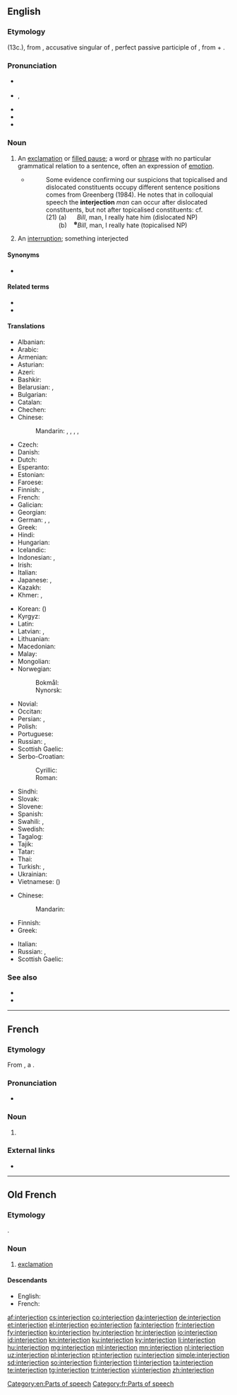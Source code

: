 ==English==
{{wikipedia}}

===Etymology===
{{bor|en|fro|interjection}} (13c.), from {{der|en|la|interiectiōnem}}, accusative singular of {{m|la|interiectiō||throwing or placing between; interjection}}, perfect passive participle of {{m|la|intericiō||throw or place between}}, from {{m|la|inter||between}} + {{m|la|iaciō||throw}}.

===Pronunciation===
* {{a|UK}} {{IPA|/ɪn.təˈdʒɛk.ʃən/|lang=en}}
* {{a|US}} {{enPR|ĭn'tər.jĕkʹshən}}, {{IPA|/ˌɪn.tɚˈdʒɛk.ʃən/|lang=en}}
* {{audio|en-us-interjection.ogg|Audio (US)|lang=en}}
* {{audio|interjection.ogg|Audio (AUS)|lang=en}}
* {{rhymes|ɛkʃən|lang=en}}

===Noun===
{{en-noun}}

# {{lb|en|grammar}} An [[exclamation]] or [[filled pause]]; a word or [[phrase]] with no particular grammatical relation to a sentence, often an expression of [[emotion]].
#* {{quote-book|year=1988|author=Andrew Radford|title=Transformational grammar: a first course|location=Cambridge, UK|publisher=Cambridge University Press|page=533|chapter=10}}
#*: Some evidence confirming our suspicions that topicalised and dislocated constituents occupy different sentence positions comes from Greenberg (1984). He notes that in colloquial speech the '''interjection''' ''man'' can occur after dislocated constituents, but not after topicalised constituents: cf.<br> (21) (a) &nbsp;&nbsp;&nbsp;&nbsp; ''Bill'', man, I really hate him (dislocated NP)<br> <font color=white>(21)</font> (b) &nbsp;&nbsp; <sup><small>✽</small></sup>''Bill'', man, I really hate (topicalised NP)
# An [[interruption]]; something interjected

====Synonyms====
* {{sense|grammar}} {{l|en|exclamation}}

====Related terms====
* {{l|en|interject}}
* {{l|en|interjectional}}

====Translations====
{{trans-top|an exclamation or filled pause in grammar}}
* Albanian: {{t+|sq|pasthirrmë|f}}
* Arabic: {{t|ar|حَرْف نِدَاء|m}}
* Armenian: {{t+|hy|ձայնարկություն}}
* Asturian: {{t|ast|interxeición|f}}
* Azeri: {{t+|az|nida}}
* Bashkir: {{t|ba|ымлыҡ|sc=Cyrl}}
* Belarusian: {{t+|be|выклі́чнік|m|sc=Cyrl}}, {{t|be|вы́гук|m|sc=Cyrl}}
* Bulgarian: {{t|bg|междуме́тие|n|sc=Cyrl}}
* Catalan: {{t+|ca|interjecció|f}}
* Chechen: {{t|ce|айдардош}}
* Chinese:
*: Mandarin: {{t+|cmn|感嘆詞|sc=Hani}}, {{t+|cmn|感叹词|tr=gǎntàncí|sc=Hani}}, {{t+|cmn|嘆詞|sc=Hani}}, {{t+|cmn|叹词|tr=tàncí|sc=Hani}}, {{t+|cmn|欹|tr=yī|sc=Hani}}
* Czech: {{t+|cs|citoslovce|n}}
* Danish: {{t+|da|udråbsord|n}}
* Dutch: {{t+|nl|tussenwerpsel|n}}
* Esperanto: {{t+|eo|interjekcio}}
* Estonian: {{t|et|hüüdsõna}}
* Faroese: {{t|fo|miðalvarping|f}}
* Finnish: {{t+|fi|huudahdussana}}, {{t+|fi|interjektio}}
* French: {{t+|fr|interjection|f}}
* Galician: {{t+|gl|interxección|f}}
* Georgian: {{t|ka|შორისდებული|sc=Geor}}
* German: {{t+|de|Interjektion|f}}, {{t+|de|Ausrufewort|n}}, {{t+|de|Empfindungswort|n}}
* Greek: {{t+|el|επιφώνημα|n}}
* Hindi: {{t|hi|विस्मयादिबोधक|tr=vismayādibodhak|sc=Deva}}
* Hungarian: {{t+|hu|indulatszó}}
* Icelandic: {{t+|is|upphrópun|f}}
* Indonesian: {{t+|id|interjeksi}}, {{t+|id|kata seru}}
* Irish: {{t+|ga|intriacht|f}}
* Italian: {{t+|it|interiezione|f}}
* Japanese: {{t|ja|感嘆詞|tr=kantanshi}}, {{t+|ja|間投詞|tr=kantōshi}}
* Kazakh: {{t|kk|одағай|sc=Cyrl}}
* Khmer: {{t|km|ការបញ្ចូល|tr=kaa bɑñjool|sc=Khmr}}, {{t|km|ការស៊ក|tr=kaa sɔɔk|sc=Khmr}}
{{trans-mid}}
* Korean: {{t+|ko|감탄사|tr=gamtansa}} ({{t+|ko|感歎詞|sc=Kore}})
* Kyrgyz: {{t|ky|сырдык сөз|sc=Cyrl}}
* Latin: {{t+|la|interiectiō|f}}
* Latvian: {{t|lv|izsauksmes vārds|m}}, {{t|lv|interjekcija|f}}
* Lithuanian: {{t|lt|jaustukas|m}}
* Macedonian: {{t|mk|междуметие|n|sc=Cyrl}}
* Malay: {{t|ms|kata seru}}
* Mongolian: {{t+|mn|аялга үг|sc=Cyrl}}
* Norwegian:
*: Bokmål: {{t|nb|interjeksjon|m}}
*: Nynorsk: {{t+|nn|interjeksjon|m}}
* Novial: {{t|nov|interjektione}}
* Occitan: {{t|oc|interjeccion|f}}
* Persian: {{t|fa|حرف ندا|tr=harf-e nedâ|sc=fa-Arab}}, {{t+|fa|ندا|tr=nedâ|sc=fa-Arab}}
* Polish: {{t+|pl|wykrzyknik|m-in}}
* Portuguese: {{t+|pt|interjeição|f}}
* Russian: {{t+|ru|междоме́тие|n}}, {{qualifier|exclamation}} {{t+|ru|восклица́ние|n}}
* Scottish Gaelic: {{t|gd|clisgear|m}}
* Serbo-Croatian:
*: Cyrillic: {{t|sh|узвик|m}}
*: Roman: {{t+|sh|uzvik|m}}
* Sindhi: {{t|sd|حرف ندا|alt=حَرف نِدا|sc=sd-Arab}}
* Slovak: {{t+|sk|citoslovce|n}}
* Slovene: {{t+|sl|medmet|m}}
* Spanish: {{t+|es|interjección|f}}
* Swahili: {{t|sw|kihisishi}}, {{t+|sw|kiingizi}}
* Swedish: {{t+|sv|interjektion|c}}
* Tagalog: {{t+|tl|pandamdam}}
* Tajik: {{t+|tg|нидо|sc=Cyrl}}
* Tatar: {{t+|tt|ымлык|sc=Cyrl}}
* Thai: {{t+|th|คำอุทาน|tr=kam u-taan|sc=Thai}}
* Turkish: {{t+|tr|ünlem}}, {{t+|tr|nida}}
* Ukrainian: {{t+|uk|ви́гук|m|sc=Cyrl}}
* Vietnamese: {{t+|vi|thán từ}} ({{t|vi|嘆詞}})
{{trans-bottom}}

{{trans-top|an interruption}}
* Chinese:
*: Mandarin: {{t-needed|cmn}}
* Finnish: {{t+|fi|huudahdus}}
* Greek: {{t+|el|παρεμβολή|f}}
{{trans-mid}}
* Italian: {{t+|it|intervento|m}}
* Russian: {{t+|ru|перебива́ние|n|sc=Cyrl}}, {{t+|ru|вмеша́тельство|n|sc=Cyrl}}
* Scottish Gaelic: {{t|gd|eadar-chur|m}}
{{trans-bottom}}

===See also===
* {{l|en|vocative}}
* {{pedialite}}

[[Category:en:Parts of speech]]

----

==French==
{{wikipedia|lang=fr}}

===Etymology===
From {{inh|fr|fro|interjection}}, a {{bor|fr|la|interiectio|interiectiō, interiectiōnem|nocap=1}}.

===Pronunciation===
* {{audio|Fr-interjection.ogg|Audio|lang=fr}}

===Noun===
{{fr-noun|f}}

# {{lb|fr|grammar}} {{l|en|interjection}}

===External links===
* {{R:TLFi}}

[[Category:fr:Parts of speech]]

----

==Old French==

===Etymology===
{{bor|fro|la|interiectio|interiectiō, interiectiōnem}}.

===Noun===
{{fro-noun|f}}

# [[exclamation]]

====Descendants====
* English: {{l|en|interjection}} {{qualifier|borrowed}}
* French: {{l|fr|interjection}}

[[af:interjection]]
[[cs:interjection]]
[[co:interjection]]
[[da:interjection]]
[[de:interjection]]
[[et:interjection]]
[[el:interjection]]
[[eo:interjection]]
[[fa:interjection]]
[[fr:interjection]]
[[fy:interjection]]
[[ko:interjection]]
[[hy:interjection]]
[[hr:interjection]]
[[io:interjection]]
[[id:interjection]]
[[kn:interjection]]
[[ku:interjection]]
[[ky:interjection]]
[[li:interjection]]
[[hu:interjection]]
[[mg:interjection]]
[[ml:interjection]]
[[mn:interjection]]
[[nl:interjection]]
[[uz:interjection]]
[[pl:interjection]]
[[pt:interjection]]
[[ru:interjection]]
[[simple:interjection]]
[[sd:interjection]]
[[so:interjection]]
[[fi:interjection]]
[[tl:interjection]]
[[ta:interjection]]
[[te:interjection]]
[[tg:interjection]]
[[tr:interjection]]
[[vi:interjection]]
[[zh:interjection]]